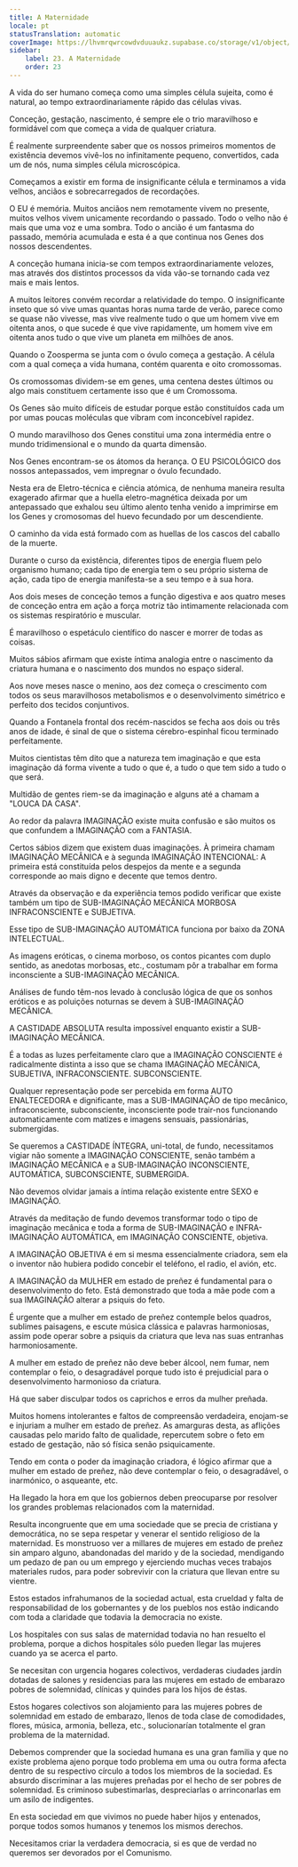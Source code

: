 ```yaml
---
title: A Maternidade
locale: pt
statusTranslation: automatic
coverImage: https://lhvmrqwrcowdvduuaukz.supabase.co/storage/v1/object/public/strapi-uploads/small_cover-educacion-fundamental.webp-2d51a7828a2b1309555be27f7e2a61a0.webp
sidebar:
    label: 23. A Maternidade
    order: 23
---
```

A vida do ser humano começa como uma simples célula sujeita, como é natural, ao tempo extraordinariamente rápido das células vivas.

Conceção, gestação, nascimento, é sempre ele o trio maravilhoso e formidável com que começa a vida de qualquer criatura.

É realmente surpreendente saber que os nossos primeiros momentos de existência devemos vivê-los no infinitamente pequeno, convertidos, cada um de nós, numa simples célula microscópica.

Começamos a existir em forma de insignificante célula e terminamos a vida velhos, anciãos e sobrecarregados de recordações.

O EU é memória. Muitos anciãos nem remotamente vivem no presente, muitos velhos vivem unicamente recordando o passado. Todo o velho não é mais que uma voz e uma sombra. Todo o ancião é um fantasma do passado, memória acumulada e esta é a que continua nos Genes dos nossos descendentes.

A conceção humana inicia-se com tempos extraordinariamente velozes, mas através dos distintos processos da vida vão-se tornando cada vez mais e mais lentos.

A muitos leitores convém recordar a relatividade do tempo. O insignificante inseto que só vive umas quantas horas numa tarde de verão, parece como se quase não vivesse, mas vive realmente tudo o que um homem vive em oitenta anos, o que sucede é que vive rapidamente, um homem vive em oitenta anos tudo o que vive um planeta em milhões de anos.

Quando o Zoosperma se junta com o óvulo começa a gestação. A célula com a qual começa a vida humana, contém quarenta e oito cromossomas.

Os cromossomas dividem-se em genes, uma centena destes últimos ou algo mais constituem certamente isso que é um Cromossoma.

Os Genes são muito difíceis de estudar porque estão constituídos cada um por umas poucas moléculas que vibram com inconcebível rapidez.

O mundo maravilhoso dos Genes constitui uma zona intermédia entre o mundo tridimensional e o mundo da quarta dimensão.

Nos Genes encontram-se os átomos da herança. O EU PSICOLÓGICO dos nossos antepassados, vem impregnar o óvulo fecundado.

Nesta era de Eletro-técnica e ciência atómica, de nenhuma maneira resulta exagerado afirmar que a huella eletro-magnética deixada por um antepassado que exhalou seu último alento tenha venido a imprimirse em los Genes y cromosomas del huevo fecundado por um descendiente.

O caminho da vida está formado com as huellas de los cascos del caballo de la muerte.

Durante o curso da existência, diferentes tipos de energia fluem pelo organismo humano; cada tipo de energia tem o seu próprio sistema de ação, cada tipo de energia manifesta-se a seu tempo e à sua hora.

Aos dois meses de conceção temos a função digestiva e aos quatro meses de conceção entra em ação a força motriz tão intimamente relacionada com os sistemas respiratório e muscular.

É maravilhoso o espetáculo científico do nascer e morrer de todas as coisas.

Muitos sábios afirmam que existe íntima analogia entre o nascimento da criatura humana e o nascimento dos mundos no espaço sideral.

Aos nove meses nasce o menino, aos dez começa o crescimento com todos os seus maravilhosos metabolismos e o desenvolvimento simétrico e perfeito dos tecidos conjuntivos.

Quando a Fontanela frontal dos recém-nascidos se fecha aos dois ou três anos de idade, é sinal de que o sistema cérebro-espinhal ficou terminado perfeitamente.

Muitos cientistas têm dito que a natureza tem imaginação e que esta imaginação dá forma vivente a tudo o que é, a tudo o que tem sido a tudo o que será.

Multidão de gentes riem-se da imaginação e alguns até a chamam a "LOUCA DA CASA".

Ao redor da palavra IMAGINAÇÃO existe muita confusão e são muitos os que confundem a IMAGINAÇÃO com a FANTASIA.

Certos sábios dizem que existem duas imaginações. À primeira chamam IMAGINAÇÃO MECÂNICA e à segunda IMAGINAÇÃO INTENCIONAL: A primeira está constituída pelos despejos da mente e a segunda corresponde ao mais digno e decente que temos dentro.

Através da observação e da experiência temos podido verificar que existe também um tipo de SUB-IMAGINAÇÃO MECÂNICA MORBOSA INFRACONSCIENTE e SUBJETIVA.

Esse tipo de SUB-IMAGINAÇÃO AUTOMÁTICA funciona por baixo da ZONA INTELECTUAL.

As imagens eróticas, o cinema morboso, os contos picantes com duplo sentido, as anedotas morbosas, etc., costumam pôr a trabalhar em forma inconsciente a SUB-IMAGINAÇÃO MECÂNICA.

Análises de fundo têm-nos levado à conclusão lógica de que os sonhos eróticos e as poluições noturnas se devem à SUB-IMAGINAÇÃO MECÂNICA.

A CASTIDADE ABSOLUTA resulta impossível enquanto existir a SUB-IMAGINAÇÃO MECÂNICA.

É a todas as luzes perfeitamente claro que a IMAGINAÇÃO CONSCIENTE é radicalmente distinta a isso que se chama IMAGINAÇÃO MECÂNICA, SUBJETIVA, INFRACONSCIENTE. SUBCONSCIENTE.

Qualquer representação pode ser percebida em forma AUTO ENALTECEDORA e dignificante, mas a SUB-IMAGINAÇÃO de tipo mecânico, infraconsciente, subconsciente, inconsciente pode trair-nos funcionando automaticamente com matizes e imagens sensuais, passionárias, submergidas.

Se queremos a CASTIDADE ÍNTEGRA, uni-total, de fundo, necessitamos vigiar não somente a IMAGINAÇÃO CONSCIENTE, senão também a IMAGINAÇÃO MECÂNICA e a SUB-IMAGINAÇÃO INCONSCIENTE, AUTOMÁTICA, SUBCONSCIENTE, SUBMERGIDA.

Não devemos olvidar jamais a íntima relação existente entre SEXO e IMAGINAÇÃO.

Através da meditação de fundo devemos transformar todo o tipo de imaginação mecânica e toda a forma de SUB-IMAGINAÇÃO e INFRA-IMAGINAÇÃO AUTOMÁTICA, em IMAGINAÇÃO CONSCIENTE, objetiva.

A IMAGINAÇÃO OBJETIVA é em si mesma essencialmente criadora, sem ela o inventor não hubiera podido concebir el teléfono, el radio, el avión, etc.

A IMAGINAÇÃO da MULHER em estado de preñez é fundamental para o desenvolvimento do feto. Está demonstrado que toda a mãe pode com a sua IMAGINAÇÃO alterar a psiquis do feto.

É urgente que a mulher em estado de preñez contemple belos quadros, sublimes paisagens, e escute música clássica e palavras harmoniosas, assim pode operar sobre a psiquis da criatura que leva nas suas entranhas harmoniosamente.

A mulher em estado de preñez não deve beber álcool, nem fumar, nem contemplar o feio, o desagradável porque tudo isto é prejudicial para o desenvolvimento harmonioso da criatura.

Há que saber disculpar todos os caprichos e erros da mulher preñada.

Muitos homens intolerantes e faltos de compreensão verdadeira, enojam-se e injuriam a mulher em estado de preñez. As amarguras desta, as aflições causadas pelo marido falto de qualidade, repercutem sobre o feto em estado de gestação, não só física senão psiquicamente.

Tendo em conta o poder da imaginação criadora, é lógico afirmar que a mulher em estado de preñez, não deve contemplar o feio, o desagradável, o inarmónico, o asqueante, etc.

Ha llegado la hora em que los gobiernos deben preocuparse por resolver los grandes problemas relacionados com la maternidad.

Resulta incongruente que em uma sociedade que se precia de cristiana y democrática, no se sepa respetar y venerar el sentido religioso de la maternidad. Es monstruoso ver a millares de mujeres em estado de preñez sin amparo alguno, abandonadas del marido y de la sociedad, mendigando um pedazo de pan ou um emprego y ejerciendo muchas veces trabajos materiales rudos, para poder sobrevivir con la criatura que llevan entre su vientre.

Estos estados infrahumanos de la sociedad actual, esta crueldad y falta de responsabilidad de los gobernantes y de los pueblos nos estão indicando com toda a claridade que todavia la democracia no existe.

Los hospitales con sus salas de maternidad todavia no han resuelto el problema, porque a dichos hospitales sólo pueden llegar las mujeres cuando ya se acerca el parto.

Se necesitan con urgencia hogares colectivos, verdaderas ciudades jardín dotadas de salones y residencias para las mujeres em estado de embarazo pobres de solemnidad, clínicas y quindes para los hijos de éstas.

Estos hogares colectivos son alojamiento para las mujeres pobres de solemnidad em estado de embarazo, llenos de toda clase de comodidades, flores, música, armonia, belleza, etc., solucionarían totalmente el gran problema de la maternidad.

Debemos comprender que la sociedad humana es una gran familia y que no existe problema ajeno porque todo problema em uma ou outra forma afecta dentro de su respectivo círculo a todos los miembros de la sociedad. Es absurdo discriminar a las mujeres preñadas por el hecho de ser pobres de solemnidad. Es criminoso subestimarlas, despreciarlas o arrinconarlas em um asilo de indigentes.

En esta sociedad em que vivimos no puede haber hijos y entenados, porque todos somos humanos y tenemos los mismos derechos.

Necesitamos criar la verdadera democracia, si es que de verdad no queremos ser devorados por el Comunismo.

